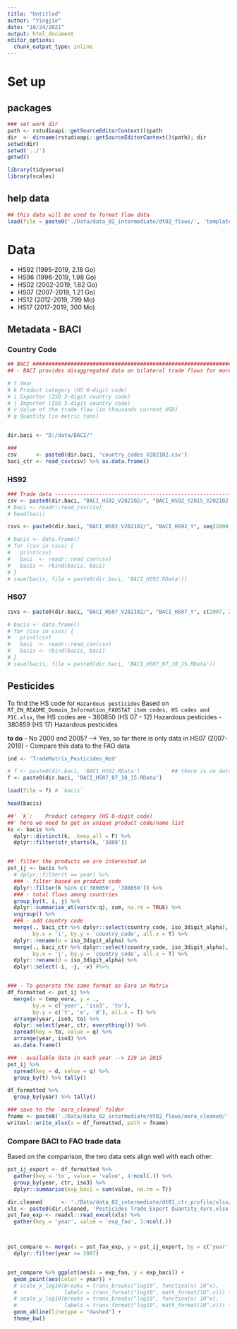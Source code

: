 ```yaml
---
title: "Untitled"
author: "Yingjie"
date: "10/24/2021"
output: html_document
editor_options: 
  chunk_output_type: inline
---
```



# Set up

## packages
```r
### set work dir
path <- rstudioapi::getSourceEditorContext()$path
dir  <- dirname(rstudioapi::getSourceEditorContext()$path); dir
setwd(dir)
setwd('../')
getwd()

library(tidyverse)
library(scales)
```


## help data
```r
## this data will be used to format flow data
load(file = paste0('./Data/data_02_intermediate/dt02_flows/', 'template_eora.RData')) # `temp_eora`
```



# Data

- HS92 (1995-2019, 2.18 Go)
- HS96 (1996-2019, 1.98 Go)
- HS02 (2002-2019, 1.62 Go)
- HS07 (2007-2019, 1.21 Go)
- HS12 (2012-2019, 799 Mo)
- HS17 (2017-2019, 300 Mo)


##  Metadata - BACI
### Country Code
```r
## BACI ############################################################################################
## - BACI provides disaggregated data on bilateral trade flows for more than 5000 products and 200 countries. 

# t	Year
# k	Product category (HS 6-digit code)
# i	Exporter (ISO 3-digit country code)
# j	Importer (ISO 3-digit country code)
# v	Value of the trade flow (in thousands current USD)
# q	Quantity (in metric tons)


dir.baci <- "D:/data/BACI/"

###
csv      <- paste0(dir.baci, 'country_codes_V202102.csv')
baci_ctr <- read_csv(csv) %>% as.data.frame()
```


### HS92
```r

### Trade data -------------------------------------------------------------------------------------
csv <- paste0(dir.baci, "BACI_HS92_V202102/", "BACI_HS92_Y2015_V202102.csv"); csv
# baci <- readr::read_csv(csv)
# head(baci)

csvs <- paste0(dir.baci, "BACI_HS92_V202102/", "BACI_HS92_Y", seq(2000, 2015, 5), "_V202102.csv"); csvs

# bacis <- data.frame()
# for (csv in csvs) {
#   print(csv)
#   baci  <- readr::read_csv(csv)
#   bacis <- rbind(bacis, baci)
# }
# save(bacis, file = paste0(dir.baci, 'BACI_HS92.RData'))


```


### HS07
```r
csvs <- paste0(dir.baci, "BACI_HS07_V202102/", "BACI_HS07_Y", c(2007, 2010, 2015), "_V202102.csv"); csvs

# bacis <- data.frame()
# for (csv in csvs) {
#   print(csv)
#   baci  <- readr::read_csv(csv)
#   bacis <- rbind(bacis, baci)
# }
# save(bacis, file = paste0(dir.baci, 'BACI_HS07_07_10_15.RData'))

```





## Pesticides

  To find the HS code for `Hazardous pesticides`
  Based on `RT_EN_README_Domain_Information_FAOSTAT item codes, HS codes and PIC.xlsx`, the HS codes are
    - 380850 (HS 07 – 12) Hazardous pesticides
    - 380859 (HS 17)      Hazardous pesticides
        
        
  **to do**
  - No 2000 and 2005? --> Yes, so far there is only data in HS07 (2007-2019)
  - Compare this data to the FAO data
```r

ind <- 'TradeMatrix_Pesticides_Hzd'

# f <- paste0(dir.baci, 'BACI_HS92.RData')          ## there is no data for 380850 and 380859
f <- paste0(dir.baci, 'BACI_HS07_07_10_15.RData')

load(file = f) # `bacis`

head(bacis)

##' `k`:	Product category (HS 6-digit code)
##' here we need to get an unique product code/name list
ks <- bacis %>% 
  dplyr::distinct(k, .keep_all = F) %>%
  dplyr::filter(str_starts(k, '3808'))


##' filter the products we are interested in 
pst_ij <- bacis %>% 
  # dplyr::filter(t == year) %>%
  ### - filter based on product code
  dplyr::filter(k %in% c('380850', '380859')) %>%
  ### - total flows among countries
  group_by(t, i, j) %>%
  dplyr::summarise_at(vars(v:q), sum, na.rm = TRUE) %>%
  ungroup() %>%
  ### - add country code 
  merge(., baci_ctr %>% dplyr::select(country_code, iso_3digit_alpha), 
        by.x = 'i', by.y = 'country_code', all.x = T) %>%
  dplyr::rename(o = iso_3digit_alpha) %>%
  merge(., baci_ctr %>% dplyr::select(country_code, iso_3digit_alpha), 
        by.x = 'j', by.y = 'country_code', all.x = T) %>%
  dplyr::rename(d = iso_3digit_alpha) %>%
  dplyr::select(-i, -j, -v) #%>%


### - To generate the same format as Eora in Matrix
df_formatted <- pst_ij %>%
  merge(x = temp_eora, y = ., 
        by.x = c('year', 'iso3', 'to'), 
        by.y = c('t', 'o', 'd'), all.x = T) %>%
  arrange(year, iso3, to) %>%
  dplyr::select(year, ctr, everything()) %>%
  spread(key = to, value = q) %>%
  arrange(year, iso3) %>%
  as.data.frame()

### - available date in each year --> 119 in 2015
pst_ij %>%
  spread(key = d, value = q) %>%
  group_by(t) %>% tally()

df_formatted %>%
  group_by(year) %>% tally()

### save to the `eora_cleaned` folder 
fname <- paste0('./Data/data_02_intermediate/dt02_flows/eora_cleaned/', ind, '.xlsx'); fname
writexl::write_xlsx(x = df_formatted, path = fname)
```





### Compare BACI to FAO trade data

  Based on the comparison, the two data sets align well with each other. 
  
```r
pst_ij_export <- df_formatted %>%
  gather(key = 'to', value = 'value', 4:ncol(.)) %>%
  group_by(year, ctr, iso3) %>%
  dplyr::summarise(exp_baci = sum(value, na.rm = T))

dir.cleaned      <- './Data/data_02_intermediate/dt01_ctr_profile/xlsx/cleaned/'
xls <- paste0(dir.cleaned, 'Pesticides Trade_Export Quantity_4yrs.xlsx')
pst_fao_exp <- readxl::read_excel(xls) %>%
  gather(key = 'year', value = 'exp_fao', 3:ncol(.)) 



pst_compare <- merge(x = pst_fao_exp, y = pst_ij_export, by = c('year', 'ctr', 'iso3'), all.x = T) %>%
  dplyr::filter(year >= 2007)


pst_compare %>% ggplot(aes(x = exp_fao, y = exp_baci)) +
  geom_point(aes(color = year)) +
  # scale_x_log10(breaks = trans_breaks("log10", function(x) 10^x),
  #               labels = trans_format("log10", math_format(10^.x))) +
  # scale_y_log10(breaks = trans_breaks("log10", function(x) 10^x),
  #               labels = trans_format("log10", math_format(10^.x))) +
  geom_abline(linetype = "dashed") +
  theme_bw()

```

